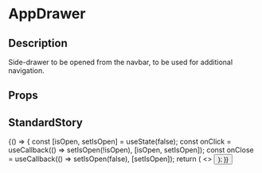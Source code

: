 
<Meta title="page-parts/_app/app-drawer" component={AppDrawer} />

# AppDrawer

## Description
Side-drawer to be opened from the navbar, to be used for additional navigation.

## Props
<Props of={AppDrawer} />

## StandardStory
<Preview>
	<Story name="standard">
		{() => {
			const [isOpen, setIsOpen] = useState(false);
			const onClick = useCallback(() => setIsOpen(!isOpen), [isOpen, setIsOpen]);
			const onClose = useCallback(() => setIsOpen(false), [setIsOpen]);
			return (
				<>
					<AppDrawer isOpen={isOpen} onClose={onClose} title="Title here" />
					<Button intent="primary" onClick={onClick} text="Toggle app drawer" />
				</>
			);
		}}
	</Story>
</Preview>
